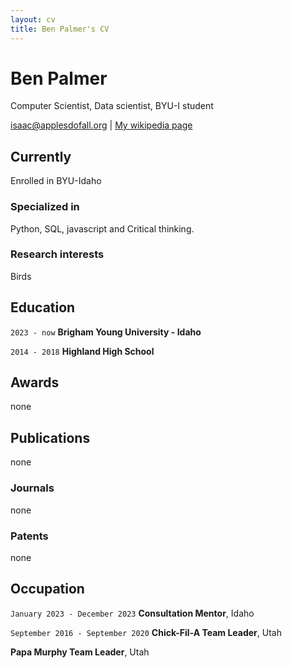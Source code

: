 ```yaml
---
layout: cv
title: Ben Palmer's CV
---
```

# Ben Palmer
Computer Scientist, Data scientist, BYU-I student

<div id="webaddress">
<a href="isaac@applesdofall.org">isaac@applesdofall.org</a>
| <a href="http://en.wikipedia.org/wiki/Isaac_Newton">My wikipedia page</a>
</div>


## Currently

Enrolled in BYU-Idaho

### Specialized in

Python, SQL, javascript and Critical thinking.


### Research interests

Birds

## Education

`2023 - now`
__Brigham Young University - Idaho__

`2014 - 2018`
__Highland High School__


## Awards

none

## Publications

none

### Journals

none

### Patents

none

## Occupation

`January 2023 - December 2023`
__Consultation Mentor__, Idaho

`September 2016 - September 2020`
__Chick-Fil-A Team Leader__, Utah

__Papa Murphy Team Leader__, Utah


<!-- ### Footer

Last updated: May 2013 -->